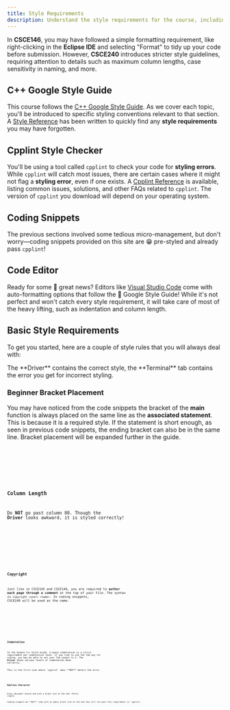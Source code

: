 ```yaml
---
title: Style Requirements
description: Understand the style requirements for the course, including following the Google C++ Style Guide and using cpplint to ensure your code meets the standards.
---
```


In **CSCE146**, you may have followed a simple formatting requirement, like right-clicking in the **Eclipse IDE** 
and selecting "Format" to tidy up your code before submission. However, **CSCE240** introduces stricter style 
guidelines, requiring attention to details such as maximum column lengths, case sensitivity in naming, and more.

## C++ Google Style Guide

This course follows the <a href="https://google.github.io/styleguide/cppguide.html" target="_blank" rel="noopener noreferrer">C++ Google Style Guide</a>.
As we cover each topic, you'll be introduced to specific styling conventions relevant to that section. A [Style Reference](../reference/style) 
has been written to quickly find any **style requirements** you may have forgotten.

## Cpplint Style Checker

You'll be using a tool called `cpplint` to check your code for **styling errors**. While `cpplint` will catch most issues, 
there are certain cases where it might not flag a **styling error**, even if one exists. A [Cpplint Reference](../reference/ccplint) is available, 
listing common issues, solutions, and other FAQs related to `cpplint`. The version of `cpplint` you download will depend on 
your operating system.

## Coding Snippets

The previous sections involved some tedious micro-management, but don't worry—coding snippets provided on this site are 😁 pre-styled and 
already pass `cpplint`!

## Code Editor

Ready for some 🫣 great news? Editors like <a href="https://code.visualstudio.com/" target="_blank" rel="noopener noreferrer">Visual Studio Code</a> 
come with auto-formatting options that follow the 🫡 Google Style Guide! While it's not perfect and won't catch every style requirement, it will 
take care of most of the heavy lifting, such as indentation and column length.

## Basic Style Requirements

To get you started, here are a couple of style rules that you will always deal with:


<Aside>The **Driver** contains the correct style, the **Terminal** tab contains the error you get for incorrect styling.</Aside>

### Beginner Bracket Placement

You may have noticed from the code snippets the bracket of the **main** function is always placed on the same line as the **associated statement**. 
This is because it is a required style. If the statement is short enough, as seen in previous code snippets, the ending bracket can also be in the same line. 
Bracket placement will be expanded further in the guide. 


<Tabs>
<TabItem label="Driver" icon="rocket">
<Code code={code.brackets} lang="cpp" title="driver.cc"/>
</TabItem>
<TabItem label="Terminal" icon="laptop">
<Code code={code.bracketsErrors} lang="bash"/>
</TabItem>
</Tabs>

### Column Length

Do **NOT** go past column 80. Though the **Driver** looks awkward, it is styled correctly!

<Tabs>
<TabItem label="Driver" icon="rocket">
<Code code={code.columnLength} lang="cpp" title="driver.cc"/>
</TabItem>
<TabItem label="Terminal" icon="laptop">
<Code code={code.columnError} lang="bash"/>
</TabItem>
</Tabs>

### Copyright

Just like in CSCE145 and CSCE146, you are required to **author each page through a comment** at the top of your file. The syntax is `Copyright <year> <name>`. In coding snippets, CSCE240 
will be used as the name.

<Tabs>
<TabItem label="Driver" icon="rocket">
<Code code={code.copyright} lang="cpp" title="driver.cc"/>
</TabItem>
<TabItem label="Terminal" icon="laptop">
<Code code={code.copyrightError} lang="bash"/>
</TabItem>
</Tabs>

### Indentation

In the Google C++ Style Guide, 2-space indentation is a strict requirement per indentation level. If you like to use the Tab key 
for coding, you may be able to set your Tab Length to 2. The **Driver** shows various levels of indentation done correctly.

<Aside type='danger'>This is the first case where `cpplint` does **NOT** detect the error.</Aside>

<Code code={code.indent} lang="cpp" title="driver.cc"/>

### Newline Character

Every document should end with a blank line at the end. Pretty simple.

<Aside type='danger'>Coding snippets do **NOT** come with an empty blank line at the end thus will not pass this requirement in `cpplint`.</Aside>

<Code code={code.newline} lang="bash"/>




